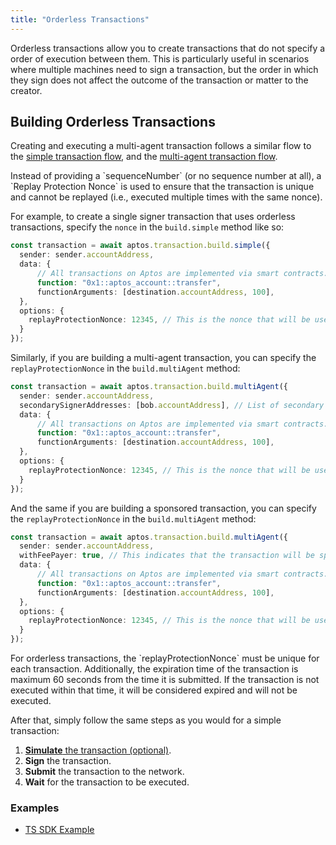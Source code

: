 ```yaml
---
title: "Orderless Transactions"
---
```



Orderless transactions allow you to create transactions that do not specify a
order of execution between them. This is particularly useful
in scenarios where multiple machines need to sign a transaction, but the order
in which they sign does not affect the outcome of the transaction or matter to
the creator.

## Building Orderless Transactions

Creating and executing a multi-agent transaction follows a similar flow to the
[simple transaction flow](../../../../../build/sdks/ts-sdk/building-transactions), and the
[multi-agent transaction flow](../../../../../build/sdks/ts-sdk/building-transactions/multi-agent-transactions).

<Aside type="note">
  Instead of providing a `sequenceNumber` (or no sequence number at all), a
  `Replay Protection Nonce` is used to ensure that the transaction is unique and
  cannot be replayed (i.e., executed multiple times with the same nonce).
</Aside>

For example, to create a single signer transaction that uses orderless transactions,
specify the `nonce` in the `build.simple` method like so:

```typescript filename="build-a-transaction.ts"
const transaction = await aptos.transaction.build.simple({
  sender: sender.accountAddress,
  data: {
	  // All transactions on Aptos are implemented via smart contracts.
	  function: "0x1::aptos_account::transfer",
	  functionArguments: [destination.accountAddress, 100],
  },
  options: {
    replayProtectionNonce: 12345, // This is the nonce that will be used to ensure the transaction is unique.
  }
});
```

Similarly, if you are building a multi-agent transaction, you can specify the
`replayProtectionNonce` in the `build.multiAgent` method:

```typescript filename="build-a-transaction.ts"
const transaction = await aptos.transaction.build.multiAgent({
  sender: sender.accountAddress,
  secondarySignerAddresses: [bob.accountAddress], // List of secondary signers
  data: {
	  // All transactions on Aptos are implemented via smart contracts.
	  function: "0x1::aptos_account::transfer",
	  functionArguments: [destination.accountAddress, 100],
  },
  options: {
    replayProtectionNonce: 12345, // This is the nonce that will be used to ensure the transaction is unique.
  }
});
```

And the same if you are building a sponsored transaction, you can specify the
`replayProtectionNonce` in the `build.multiAgent` method:

```typescript filename="build-a-transaction.ts"
const transaction = await aptos.transaction.build.multiAgent({
  sender: sender.accountAddress,
  withFeePayer: true, // This indicates that the transaction will be sponsored.
  data: {
	  // All transactions on Aptos are implemented via smart contracts.
	  function: "0x1::aptos_account::transfer",
	  functionArguments: [destination.accountAddress, 100],
  },
  options: {
    replayProtectionNonce: 12345, // This is the nonce that will be used to ensure the transaction is unique.
  }
});
```

<Aside type="note">
  For orderless transactions, the `replayProtectionNonce` must be unique for
  each transaction. Additionally, the expiration time of the transaction is
  maximum 60 seconds from the time it is submitted. If the transaction is not
  executed within that time, it will be considered expired and will not be
  executed.
</Aside>

After that, simply follow the same steps as you would for a simple transaction:

1. [**Simulate** the transaction (optional)](../../../../../build/sdks/ts-sdk/building-transactions/simulating-transactions).
2. **Sign** the transaction.
3. **Submit** the transaction to the network.
4. **Wait** for the transaction to be executed.

### Examples

- [TS SDK Example](https://github.com/aptos-labs/aptos-ts-sdk/blob/main/examples/typescript/simple_orderless_transfer.ts)

